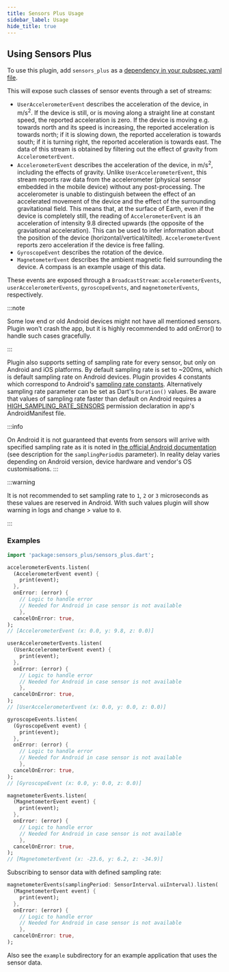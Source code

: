 ```yaml
---
title: Sensors Plus Usage
sidebar_label: Usage
hide_title: true
---
```


## Using Sensors Plus

To use this plugin, add `sensors_plus` as a [dependency in your pubspec.yaml
file](https://plus.fluttercommunity.dev/docs/overview).

This will expose such classes of sensor events through a set of streams:

- `UserAccelerometerEvent` describes the acceleration of the device, in m/s<sup>2</sup>.
  If the device is still, or is moving along a straight line at constant speed,
  the reported acceleration is zero.
  If the device is moving e.g. towards north and its speed is increasing, the reported acceleration
  is towards north; if it is slowing down, the reported acceleration is towards south;
  if it is turning right, the reported acceleration is towards east.
  The data of this stream is obtained by filtering out the effect of gravity from `AccelerometerEvent`.
- `AccelerometerEvent` describes the acceleration of the device, in m/s<sup>2</sup>, including the
  effects of gravity. Unlike `UserAccelerometerEvent`, this stream reports raw data from
  the accelerometer (physical sensor embedded in the mobile device) without any post-processing.
  The accelerometer is unable to distinguish between the effect of an accelerated movement of the
  device and the effect of the surrounding gravitational field.
  This means that, at the surface of Earth, even if the device is completely still,
  the reading of `AccelerometerEvent` is an acceleration of intensity 9.8 directed upwards
  (the opposite of the graviational acceleration).
  This can be used to infer information about the position of the device (horizontal/vertical/tilted).
  `AccelerometerEvent` reports zero acceleration if the device is free falling.
- `GyroscopeEvent` describes the rotation of the device.
- `MagnetometerEvent` describes the ambient magnetic field surrounding the
  device. A compass is an example usage of this data.

These events are exposed through a `BroadcastStream`: `accelerometerEvents`,
`userAccelerometerEvents`, `gyroscopeEvents`, and `magnetometerEvents`,
respectively.

:::note

Some low end or old Android devices might not have all mentioned sensors. Plugin won't crash the app,
but it is highly recommended to add onError() to handle such cases gracefully.

:::

Plugin also supports setting of sampling rate for every sensor, but only on Android and iOS platforms. By default sampling rate is set to ~200ms, which is default sampling rate on Android devices. Plugin provides 4 constants which correspond to Android's [sampling rate constants](https://developer.android.com/reference/android/hardware/SensorManager#SENSOR_DELAY_FASTEST).
Alternatively sampling rate parameter can be set as Dart's `Duration()` values. Be aware that values of sampling rate faster than default on Android requires a [HIGH_SAMPLING_RATE_SENSORS](https://developer.android.com/reference/android/Manifest.permission#HIGH_SAMPLING_RATE_SENSORS) permission declaration in app's AndroidManifest file.

:::info

On Android it is not guaranteed that events from sensors will arrive with specified sampling rate as it is noted in [the official Android documentation](https://developer.android.com/reference/android/hardware/SensorManager.html#registerListener(android.hardware.SensorEventListener,%20android.hardware.Sensor,%20int)) (see description for the `samplingPeriodUs` parameter). In reality delay varies depending on Android version, device hardware and vendor's OS customisations.
:::


:::warning

It is not recommended to set sampling rate to `1`, `2` or `3` microseconds as these values are reserved in Android. With such values plugin will show warning in logs and change > value to `0`.

:::

### Examples

```dart
import 'package:sensors_plus/sensors_plus.dart';

accelerometerEvents.listen(
  (AccelerometerEvent event) {
    print(event);
  },
  onError: (error) {
    // Logic to handle error
    // Needed for Android in case sensor is not available
    },
  cancelOnError: true,
);
// [AccelerometerEvent (x: 0.0, y: 9.8, z: 0.0)]

userAccelerometerEvents.listen(
  (UserAccelerometerEvent event) {
    print(event);
  },
  onError: (error) {
    // Logic to handle error
    // Needed for Android in case sensor is not available
    },
  cancelOnError: true,
);
// [UserAccelerometerEvent (x: 0.0, y: 0.0, z: 0.0)]

gyroscopeEvents.listen(
  (GyroscopeEvent event) {
    print(event);
  },
  onError: (error) {
    // Logic to handle error
    // Needed for Android in case sensor is not available
    },
  cancelOnError: true,
);
// [GyroscopeEvent (x: 0.0, y: 0.0, z: 0.0)]

magnetometerEvents.listen(
  (MagnetometerEvent event) {
    print(event);
  },
  onError: (error) {
    // Logic to handle error
    // Needed for Android in case sensor is not available
    },
  cancelOnError: true,
);
// [MagnetometerEvent (x: -23.6, y: 6.2, z: -34.9)]

```

Subscribing to sensor data with defined sampling rate:

```dart
magnetometerEvents(samplingPeriod: SensorInterval.uiInterval).listen(
  (MagnetometerEvent event) {
    print(event);
  },
  onError: (error) {
    // Logic to handle error
    // Needed for Android in case sensor is not available
    },
  cancelOnError: true,
);
```

Also see the `example` subdirectory for an example application that uses the
sensor data.

